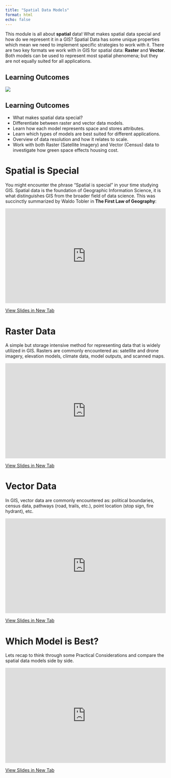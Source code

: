 ```yaml
---
title: "Spatial Data Models"
format: html
echo: false
---
```


This module is all about **spatial** data!  What makes spatial data special and how do we represent it in a GIS?  Spatial Data has some unique properties which mean we need to implement specific strategies to work with it. There are two key formats we work with in GIS for spatial data: **Raster** and **Vector**.  Both models can be used to represent most spatial phenomena; but they are not equally suited for all applications.

## Learning Outcomes

![](images/03-vector-v-raster.jpg)


## Learning Outcomes

- What makes spatial data special?
- Differentiate between raster and vector data models.
- Learn how each model represents space and stores attributes.
- Learn which types of models are best suited for different applications.
- Overview of data resolution and how it relates to scale.
- Work with both Raster (Satellite Imagery) and Vector (Census) data to investigate how green space effects housing cost.




# Spatial is Special

You might encounter the phrase "Spatial is special" in your time studying GIS.  Spatial data is the foundation of Geographic Information Science, it is what distinguishes GIS from the broader field of data science.  This was succinctly summarized by Waldo Tobler in **The First Law of Geography**:

<div style="overflow: hidden;
  padding-top: 56.25%;
  position: relative">
  <iframe src="https://geos270.github.io/LectureSlides/Spatial_is_Special/Slides.html" title="Processes" scrolling="no" frameborder="0"
    style="border: 0;
   height: 100%;
   left: 0;
   position: absolute;
   top: 0;
   width: 100%;">
   <p>Your browser does not support iframes.</p>
 </iframe>
</div>
<a href="https://geos270.github.io/LectureSlides/Spatial_is_Special/Slides.html" target="_blank">View Slides in New Tab</a>


# Raster Data

A simple but storage intensive method for representing data that is widely utilized in GIS.  Rasters are commonly encountered as: satellite and drone imagery, elevation models, climate data, model outputs, and scanned maps.   


<div style="overflow: hidden;
  padding-top: 56.25%;
  position: relative">
  <iframe src="https://geos270.github.io/LectureSlides/The_Raster_Data_Model/Slides.html" title="Processes" scrolling="no" frameborder="0"
    style="border: 0;
   height: 100%;
   left: 0;
   position: absolute;
   top: 0;
   width: 100%;">
   <p>Your browser does not support iframes.</p>
 </iframe>
</div>
<a href="https://geos270.github.io/LectureSlides/The_Raster_Data_Model/Slides.html" target="_blank">View Slides in New Tab</a>


# Vector Data

In GIS, vector data are commonly encountered as: political boundaries, census data, pathways (road, trails, etc.), point location (stop sign, fire hydrant), etc.


<div style="overflow: hidden;
  padding-top: 56.25%;
  position: relative">
  <iframe src="https://geos270.github.io/LectureSlides/The_Vector_Data_Model/Slides.html" title="Processes" scrolling="no" frameborder="0"
    style="border: 0;
   height: 100%;
   left: 0;
   position: absolute;
   top: 0;
   width: 100%;">
   <p>Your browser does not support iframes.</p>
 </iframe>
</div>
<a href="https://geos270.github.io/LectureSlides/The_Vector_Data_Model/Slides.html" target="_blank">View Slides in New Tab</a>


# Which Model is Best?

Lets recap to think through some Practical Considerations and compare the spatial data models side by side.


<div style="overflow: hidden;
  padding-top: 56.25%;
  position: relative">
  <iframe src="https://geos270.github.io/LectureSlides/Choice_of_Data_Model/Slides.html" title="Processes" scrolling="no" frameborder="0"
    style="border: 0;
   height: 100%;
   left: 0;
   position: absolute;
   top: 0;
   width: 100%;">
   <p>Your browser does not support iframes.</p>
 </iframe>
</div>
<a href="https://geos270.github.io/LectureSlides/Choice_of_Data_Model/Slides.html" target="_blank">View Slides in New Tab</a>